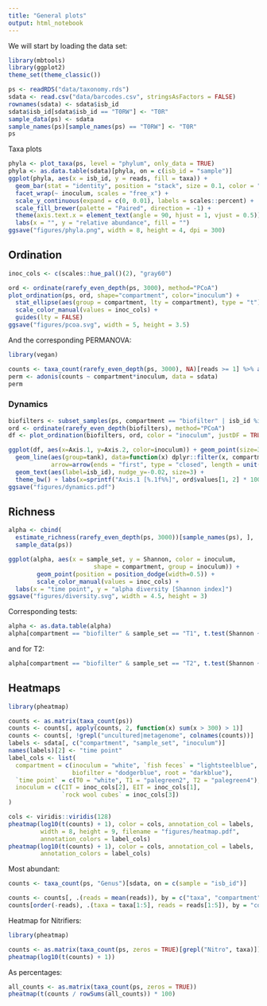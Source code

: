 ```yaml
---
title: "General plots"
output: html_notebook
---
```


We will start by loading the data set:

```r
library(mbtools)
library(ggplot2)
theme_set(theme_classic())

ps <- readRDS("data/taxonomy.rds")
sdata <- read.csv("data/barcodes.csv", stringsAsFactors = FALSE)
rownames(sdata) <- sdata$isb_id
sdata$isb_id[sdata$isb_id == "T0RW"] <- "T0R"
sample_data(ps) <- sdata
sample_names(ps)[sample_names(ps) == "T0RW"] <- "T0R"
ps
```

Taxa plots

```r
phyla <- plot_taxa(ps, level = "phylum", only_data = TRUE)
phyla <- as.data.table(sdata)[phyla, on = c(isb_id = "sample")]
ggplot(phyla, aes(x = isb_id, y = reads, fill = taxa)) + 
  geom_bar(stat = "identity", position = "stack", size = 0.1, color = "white") +
  facet_wrap(~ inoculum, scales = "free_x") + 
  scale_y_continuous(expand = c(0, 0.01), labels = scales::percent) +
  scale_fill_brewer(palette = "Paired", direction = -1) +
  theme(axis.text.x = element_text(angle = 90, hjust = 1, vjust = 0.5)) +
  labs(x = "", y = "relative abundance", fill = "")
ggsave("figures/phyla.png", width = 8, height = 4, dpi = 300)
```

## Ordination

```r
inoc_cols <- c(scales::hue_pal()(2), "gray60")

ord <- ordinate(rarefy_even_depth(ps, 3000), method="PCoA")
plot_ordination(ps, ord, shape="compartment", color="inoculum") + 
  stat_ellipse(aes(group = compartment, lty = compartment), type = "t") +
  scale_color_manual(values = inoc_cols) +
  guides(lty = FALSE)
ggsave("figures/pcoa.svg", width = 5, height = 3.5)
```

And the corresponding PERMANOVA:

```r
library(vegan)

counts <- taxa_count(rarefy_even_depth(ps, 3000), NA)[reads >= 1] %>% as.matrix()
perm <- adonis(counts ~ compartment*inoculum, data = sdata)
perm
```

### Dynamics

```r
biofilters <- subset_samples(ps, compartment == "biofilter" | isb_id %in% c("T0B", "T0Comm"))
ord <- ordinate(rarefy_even_depth(biofilters), method="PCoA")
df <- plot_ordination(biofilters, ord, color = "inoculum", justDF = TRUE)

ggplot(df, aes(x=Axis.1, y=Axis.2, color=inoculum)) + geom_point(size=3, alpha=0.5) + 
  geom_line(aes(group=tank), data=function(x) dplyr::filter(x, compartment == "biofilter"), 
            arrow=arrow(ends = "first", type = "closed", length = unit(0.2, "cm"))) + 
  geom_text(aes(label=isb_id), nudge_y=-0.02, size=3) +
  theme_bw() + labs(x=sprintf("Axis.1 [%.1f%%]", ord$values[1, 2] * 100), y=sprintf("Axis.2 [%.1f%%]", ord$values[2, 2] * 100))
ggsave("figures/dynamics.pdf")
```
## Richness

```r
alpha <- cbind(
  estimate_richness(rarefy_even_depth(ps, 3000))[sample_names(ps), ], 
  sample_data(ps))

ggplot(alpha, aes(x = sample_set, y = Shannon, color = inoculum, 
                        shape = compartment, group = inoculum)) +        
        geom_point(position = position_dodge(width=0.5)) +
        scale_color_manual(values = inoc_cols) +
  labs(x = "time point", y = "alpha diversity [Shannon index]")
ggsave("figures/diversity.svg", width = 4.5, height = 3)
```

Corresponding tests:

```r
alpha <- as.data.table(alpha)
alpha[compartment == "biofilter" & sample_set == "T1", t.test(Shannon ~ inoculum)]
```

and for T2:

```r
alpha[compartment == "biofilter" & sample_set == "T2", t.test(Shannon ~ inoculum)]
```

## Heatmaps

```r
library(pheatmap)

counts <- as.matrix(taxa_count(ps))
counts <- counts[, apply(counts, 2, function(x) sum(x > 300) > 1)]
counts <- counts[, !grepl("uncultured|metagenome", colnames(counts))]
labels <- sdata[, c("compartment", "sample_set", "inoculum")]
names(labels)[2] <- "time point"
label_cols <- list(
  compartment = c(inoculum = "white", `fish feces` = "lightsteelblue",
                  biofilter = "dodgerblue", root = "darkblue"),
  `time point` = c(T0 = "white", T1 = "palegreen2", T2 = "palegreen4"),
  inoculum = c(CIT = inoc_cols[2], EIT = inoc_cols[1], 
               `rock wool cubes` = inoc_cols[3])
)

cols <- viridis::viridis(128) 
pheatmap(log10(t(counts) + 1), color = cols, annotation_col = labels,
         width = 8, height = 9, filename = "figures/heatmap.pdf",
         annotation_colors = label_cols)
pheatmap(log10(t(counts) + 1), color = cols, annotation_col = labels,
         annotation_colors = label_cols)
```

Most abundant:

```r
counts <- taxa_count(ps, "Genus")[sdata, on = c(sample = "isb_id")]

counts <- counts[, .(reads = mean(reads)), by = c("taxa", "compartment")]
counts[order(-reads), .(taxa = taxa[1:5], reads = reads[1:5]), by = "compartment"]
```

Heatmap for Nitrifiers:

```r
library(pheatmap)

counts <- as.matrix(taxa_count(ps, zeros = TRUE)[grepl("Nitro", taxa)])
pheatmap(log10(t(counts) + 1))
```

As percentages:

```r
all_counts <- as.matrix(taxa_count(ps, zeros = TRUE))
pheatmap(t(counts / rowSums(all_counts)) * 100)
```